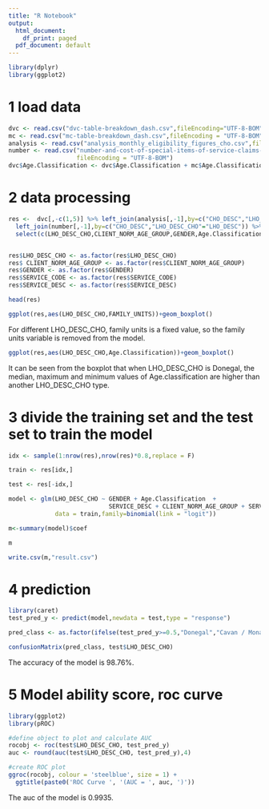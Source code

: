 ---
title: "R Notebook"
output:
  html_document:
    df_print: paged
  pdf_document: default
---

```{r,message=F}
library(dplyr)
library(ggplot2)
```

# 1 load data
```{r}
dvc <- read.csv("dvc-table-breakdown_dash.csv",fileEncoding="UTF-8-BOM")
mc <- read.csv("mc-table-breakdown_dash.csv",fileEncoding = "UTF-8-BOM")
analysis <- read.csv("analysis_monthly_eligibility_figures_cho.csv",fileEncoding = "UTF-8-BOM")
number <- read.csv("number-and-cost-of-special-items-of-service-claims-by-cho-views-analysis_number_and_cost_of_spec.csv",
                   fileEncoding = "UTF-8-BOM")
dvc$Age.Classification <- dvc$Age.Classification + mc$Age.Classification
```

# 2 data processing
```{r}

res <-  dvc[,-c(1,5)] %>% left_join(analysis[,-1],by=c("CHO_DESC","LHO_DESC_CHO")) %>% 
  left_join(number[,-1],by=c("CHO_DESC","LHO_DESC_CHO"="LHO_DESC")) %>% na.omit(.) %>% 
  select(c(LHO_DESC_CHO,CLIENT_NORM_AGE_GROUP,GENDER,Age.Classification,FAMILY_UNITS,SERVICE_CODE,SERVICE_DESC)) 


res$LHO_DESC_CHO <- as.factor(res$LHO_DESC_CHO)
res$ CLIENT_NORM_AGE_GROUP <- as.factor(res$CLIENT_NORM_AGE_GROUP)
res$GENDER <- as.factor(res$GENDER)
res$SERVICE_CODE <- as.factor(res$SERVICE_CODE)
res$SERVICE_DESC <- as.factor(res$SERVICE_DESC)

head(res)
```


```{r}
ggplot(res,aes(LHO_DESC_CHO,FAMILY_UNITS))+geom_boxplot()
```


For different LHO_DESC_CHO, family units is a fixed value, so the family units variable is removed from the model.


```{r}
ggplot(res,aes(LHO_DESC_CHO,Age.Classification))+geom_boxplot()
```

It can be seen from the boxplot that when LHO_DESC_CHO is Donegal, the median, maximum and minimum values of Age.classification are higher than another LHO_DESC_CHO type.


# 3 divide the training set and the test set to train the model
```{r,message=F}

idx <- sample(1:nrow(res),nrow(res)*0.8,replace = F)

train <- res[idx,]

test <- res[-idx,]

model <- glm(LHO_DESC_CHO ~ GENDER + Age.Classification  + 
                            SERVICE_DESC + CLIENT_NORM_AGE_GROUP + SERVICE_CODE ,
             data = train,family=binomial(link = "logit"))

```


```{r}
m<-summary(model)$coef

m

write.csv(m,"result.csv")
```





# 4  prediction
```{r}

library(caret)
test_pred_y <- predict(model,newdata = test,type = "response")

pred_class <- as.factor(ifelse(test_pred_y>=0.5,"Donegal","Cavan / Monaghan"))

confusionMatrix(pred_class, test$LHO_DESC_CHO)

```

 The accuracy of the model is 98.76%.

# 5 Model ability score, roc curve
```{r,message=F}
library(ggplot2)
library(pROC)

#define object to plot and calculate AUC
rocobj <- roc(test$LHO_DESC_CHO, test_pred_y)
auc <- round(auc(test$LHO_DESC_CHO, test_pred_y),4)

#create ROC plot
ggroc(rocobj, colour = 'steelblue', size = 1) +
  ggtitle(paste0('ROC Curve ', '(AUC = ', auc, ')'))
```
 
 The auc of the model is 0.9935.
